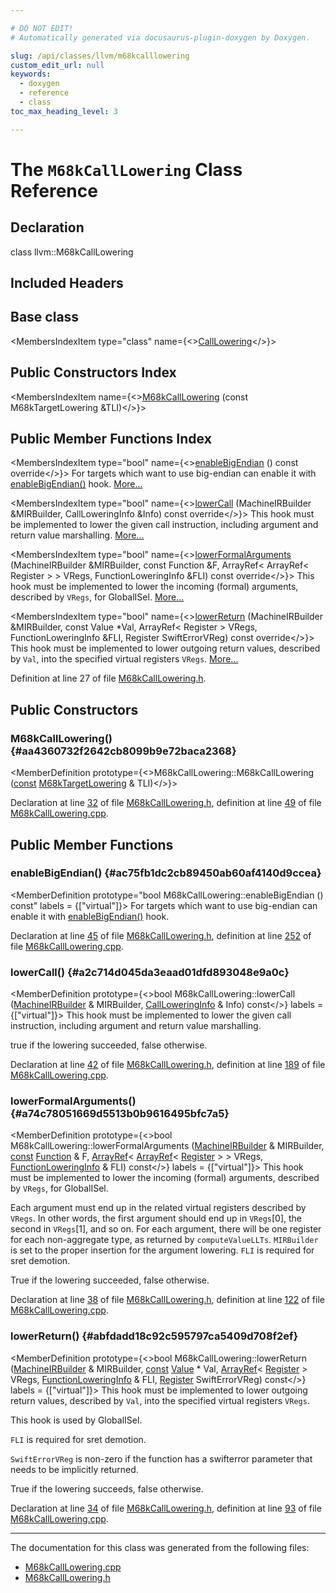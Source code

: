 ```yaml
---

# DO NOT EDIT!
# Automatically generated via docusaurus-plugin-doxygen by Doxygen.

slug: /api/classes/llvm/m68kcalllowering
custom_edit_url: null
keywords:
  - doxygen
  - reference
  - class
toc_max_heading_level: 3

---
```





# The `M68kCallLowering` Class Reference

<DoxygenPage pluginConfig={pluginConfig}>



## Declaration

<CodeBlock>class llvm::M68kCallLowering</CodeBlock>

## Included Headers

<IncludesList>
<IncludesListItem
  filePath="Target/M68k/GISel/M68kCallLowering.h"
  permalink="/docs/api/files/lib/lib/target/lib/target/m68k/lib/target/m68k/gisel/m68kcalllowering-h"
  isLocal="true" />
</IncludesList>

## Base class

<MembersIndex>

<MembersIndexItem
  type="class"
  name={<><a href="/docs/api/classes/llvm/calllowering">CallLowering</a></>}>
</MembersIndexItem>

</MembersIndex>

## Public Constructors Index

<MembersIndex>

<MembersIndexItem
  name={<><a href="#aa4360732f2642cb8099b9e72baca2368">M68kCallLowering</a> (const M68kTargetLowering &amp;TLI)</>}>
</MembersIndexItem>

</MembersIndex>

## Public Member Functions Index

<MembersIndex>

<MembersIndexItem
  type="bool"
  name={<><a href="#ac75fb1dc2cb89450ab60af4140d9ccea">enableBigEndian</a> () const override</>}>
For targets which want to use big-endian can enable it with <a href="#ac75fb1dc2cb89450ab60af4140d9ccea">enableBigEndian()</a> hook. <a href="#ac75fb1dc2cb89450ab60af4140d9ccea">More...</a>
</MembersIndexItem>

<MembersIndexItem
  type="bool"
  name={<><a href="#a2c714d045da3eaad01dfd893048e9a0c">lowerCall</a> (MachineIRBuilder &amp;MIRBuilder, CallLoweringInfo &amp;Info) const override</>}>
This hook must be implemented to lower the given call instruction, including argument and return value marshalling. <a href="#a2c714d045da3eaad01dfd893048e9a0c">More...</a>
</MembersIndexItem>

<MembersIndexItem
  type="bool"
  name={<><a href="#a74c78051669d5513b0b9616495bfc7a5">lowerFormalArguments</a> (MachineIRBuilder &amp;MIRBuilder, const Function &amp;F, ArrayRef&lt; ArrayRef&lt; Register &gt; &gt; VRegs, FunctionLoweringInfo &amp;FLI) const override</>}>
This hook must be implemented to lower the incoming (formal) arguments, described by <code>VRegs</code>, for GlobalISel. <a href="#a74c78051669d5513b0b9616495bfc7a5">More...</a>
</MembersIndexItem>

<MembersIndexItem
  type="bool"
  name={<><a href="#abfdadd18c92c595797ca5409d708f2ef">lowerReturn</a> (MachineIRBuilder &amp;MIRBuilder, const Value &#42;Val, ArrayRef&lt; Register &gt; VRegs, FunctionLoweringInfo &amp;FLI, Register SwiftErrorVReg) const override</>}>
This hook must be implemented to lower outgoing return values, described by <code>Val</code>, into the specified virtual registers <code>VRegs</code>. <a href="#abfdadd18c92c595797ca5409d708f2ef">More...</a>
</MembersIndexItem>

</MembersIndex>


Definition at line 27 of file <a href="/docs/api/files/lib/lib/target/lib/target/m68k/lib/target/m68k/gisel/m68kcalllowering-h">M68kCallLowering.h</a>.

<SectionDefinition>

## Public Constructors

### M68kCallLowering() {#aa4360732f2642cb8099b9e72baca2368}

<MemberDefinition
  prototype={<>M68kCallLowering::M68kCallLowering (<a href="/docs/api/files/lib/lib/target/lib/target/aarch64/aarch64promoteconstant-cpp/#a90f8350fecae261c25be85d38b451bff">const</a> <a href="/docs/api/classes/llvm/m68ktargetlowering">M68kTargetLowering</a> &amp; TLI)</>}>

Declaration at line <a href="/docs/api/files/lib/lib/target/lib/target/m68k/lib/target/m68k/gisel/m68kcalllowering-h/#l00032">32</a> of file <a href="/docs/api/files/lib/lib/target/lib/target/m68k/lib/target/m68k/gisel/m68kcalllowering-h">M68kCallLowering.h</a>, definition at line <a href="/docs/api/files/lib/lib/target/lib/target/m68k/lib/target/m68k/gisel/m68kcalllowering-cpp/#l00049">49</a> of file <a href="/docs/api/files/lib/lib/target/lib/target/m68k/lib/target/m68k/gisel/m68kcalllowering-cpp">M68kCallLowering.cpp</a>.
</MemberDefinition>

</SectionDefinition>

<SectionDefinition>

## Public Member Functions

### enableBigEndian() {#ac75fb1dc2cb89450ab60af4140d9ccea}

<MemberDefinition
  prototype="bool M68kCallLowering::enableBigEndian () const"
  labels = {["virtual"]}>
For targets which want to use big-endian can enable it with <a href="#ac75fb1dc2cb89450ab60af4140d9ccea">enableBigEndian()</a> hook.

Declaration at line <a href="/docs/api/files/lib/lib/target/lib/target/m68k/lib/target/m68k/gisel/m68kcalllowering-h/#l00045">45</a> of file <a href="/docs/api/files/lib/lib/target/lib/target/m68k/lib/target/m68k/gisel/m68kcalllowering-h">M68kCallLowering.h</a>, definition at line <a href="/docs/api/files/lib/lib/target/lib/target/m68k/lib/target/m68k/gisel/m68kcalllowering-cpp/#l00252">252</a> of file <a href="/docs/api/files/lib/lib/target/lib/target/m68k/lib/target/m68k/gisel/m68kcalllowering-cpp">M68kCallLowering.cpp</a>.
</MemberDefinition>

### lowerCall() {#a2c714d045da3eaad01dfd893048e9a0c}

<MemberDefinition
  prototype={<>bool M68kCallLowering::lowerCall (<a href="/docs/api/classes/llvm/machineirbuilder">MachineIRBuilder</a> &amp; MIRBuilder, <a href="/docs/api/structs/llvm/calllowering/callloweringinfo">CallLoweringInfo</a> &amp; Info) const</>}
  labels = {["virtual"]}>
This hook must be implemented to lower the given call instruction, including argument and return value marshalling.

<SectionUser title="Returns">
true if the lowering succeeded, false otherwise.
</SectionUser>

Declaration at line <a href="/docs/api/files/lib/lib/target/lib/target/m68k/lib/target/m68k/gisel/m68kcalllowering-h/#l00042">42</a> of file <a href="/docs/api/files/lib/lib/target/lib/target/m68k/lib/target/m68k/gisel/m68kcalllowering-h">M68kCallLowering.h</a>, definition at line <a href="/docs/api/files/lib/lib/target/lib/target/m68k/lib/target/m68k/gisel/m68kcalllowering-cpp/#l00189">189</a> of file <a href="/docs/api/files/lib/lib/target/lib/target/m68k/lib/target/m68k/gisel/m68kcalllowering-cpp">M68kCallLowering.cpp</a>.
</MemberDefinition>

### lowerFormalArguments() {#a74c78051669d5513b0b9616495bfc7a5}

<MemberDefinition
  prototype={<>bool M68kCallLowering::lowerFormalArguments (<a href="/docs/api/classes/llvm/machineirbuilder">MachineIRBuilder</a> &amp; MIRBuilder, <a href="/docs/api/files/lib/lib/target/lib/target/aarch64/aarch64promoteconstant-cpp/#a90f8350fecae261c25be85d38b451bff">const</a> <a href="/docs/api/classes/llvm/function">Function</a> &amp; F, <a href="/docs/api/classes/llvm/arrayref">ArrayRef</a>&lt; <a href="/docs/api/classes/llvm/arrayref">ArrayRef</a>&lt; <a href="/docs/api/classes/llvm/register">Register</a> &gt; &gt; VRegs, <a href="/docs/api/classes/llvm/functionloweringinfo">FunctionLoweringInfo</a> &amp; FLI) const</>}
  labels = {["virtual"]}>
This hook must be implemented to lower the incoming (formal) arguments, described by <code>VRegs</code>, for GlobalISel.

Each argument must end up in the related virtual registers described by <code>VRegs</code>. In other words, the first argument should end up in <code>VRegs</code>&#91;0&#93;, the second in <code>VRegs</code>&#91;1&#93;, and so on. For each argument, there will be one register for each non-aggregate type, as returned by <code>computeValueLLTs</code>. <code>MIRBuilder</code> is set to the proper insertion for the argument lowering. <code>FLI</code> is required for sret demotion.


<SectionUser title="Returns">
True if the lowering succeeded, false otherwise.
</SectionUser>

Declaration at line <a href="/docs/api/files/lib/lib/target/lib/target/m68k/lib/target/m68k/gisel/m68kcalllowering-h/#l00038">38</a> of file <a href="/docs/api/files/lib/lib/target/lib/target/m68k/lib/target/m68k/gisel/m68kcalllowering-h">M68kCallLowering.h</a>, definition at line <a href="/docs/api/files/lib/lib/target/lib/target/m68k/lib/target/m68k/gisel/m68kcalllowering-cpp/#l00122">122</a> of file <a href="/docs/api/files/lib/lib/target/lib/target/m68k/lib/target/m68k/gisel/m68kcalllowering-cpp">M68kCallLowering.cpp</a>.
</MemberDefinition>

### lowerReturn() {#abfdadd18c92c595797ca5409d708f2ef}

<MemberDefinition
  prototype={<>bool M68kCallLowering::lowerReturn (<a href="/docs/api/classes/llvm/machineirbuilder">MachineIRBuilder</a> &amp; MIRBuilder, <a href="/docs/api/files/lib/lib/target/lib/target/aarch64/aarch64promoteconstant-cpp/#a90f8350fecae261c25be85d38b451bff">const</a> <a href="/docs/api/classes/llvm/value">Value</a> &#42; Val, <a href="/docs/api/classes/llvm/arrayref">ArrayRef</a>&lt; <a href="/docs/api/classes/llvm/register">Register</a> &gt; VRegs, <a href="/docs/api/classes/llvm/functionloweringinfo">FunctionLoweringInfo</a> &amp; FLI, <a href="/docs/api/classes/llvm/register">Register</a> SwiftErrorVReg) const</>}
  labels = {["virtual"]}>
This hook must be implemented to lower outgoing return values, described by <code>Val</code>, into the specified virtual registers <code>VRegs</code>.

This hook is used by GlobalISel.

<code>FLI</code> is required for sret demotion.

<code>SwiftErrorVReg</code> is non-zero if the function has a swifterror parameter that needs to be implicitly returned.


<SectionUser title="Returns">
True if the lowering succeeds, false otherwise.
</SectionUser>

Declaration at line <a href="/docs/api/files/lib/lib/target/lib/target/m68k/lib/target/m68k/gisel/m68kcalllowering-h/#l00034">34</a> of file <a href="/docs/api/files/lib/lib/target/lib/target/m68k/lib/target/m68k/gisel/m68kcalllowering-h">M68kCallLowering.h</a>, definition at line <a href="/docs/api/files/lib/lib/target/lib/target/m68k/lib/target/m68k/gisel/m68kcalllowering-cpp/#l00093">93</a> of file <a href="/docs/api/files/lib/lib/target/lib/target/m68k/lib/target/m68k/gisel/m68kcalllowering-cpp">M68kCallLowering.cpp</a>.
</MemberDefinition>

</SectionDefinition>

<hr/>

The documentation for this class was generated from the following files:

<ul>
<li><a href="/docs/api/files/lib/lib/target/lib/target/m68k/lib/target/m68k/gisel/m68kcalllowering-cpp">M68kCallLowering.cpp</a></li>
<li><a href="/docs/api/files/lib/lib/target/lib/target/m68k/lib/target/m68k/gisel/m68kcalllowering-h">M68kCallLowering.h</a></li>
</ul>

</DoxygenPage>
